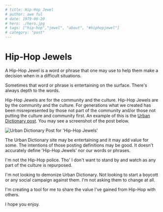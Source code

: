```yaml
---
# title: Hip-Hop Jewel
# author: awe ful
# date: 1979-06-20
# hero: ./hero.jpg
# tags: ["hip-hop","jewel", "about", "#hiphopjewel"]
# category: "post"
---
```


# Hip-Hop Jewels

A Hip-Hop Jewel is a word or phrase that one may use to help them make a decision when in a difficult situations.

Sometimes that word or phrase is entertaining on the surface. There's always depth to the words.

Hip-Hop Jewels are for the community and the culture. Hip-Hop Jewels are by the community and the culture. For generations what we created has been misrepresented by those not part of the community and/or those not putting the culture and community first. An example of this is the [Urban Dictionary post](https://www.urbandictionary.com/define.php?term=Hip%20hop%20jewels). You may see a screenshot of the post below.

![Urban Dictionary Post for 'Hip-Hop Jewels'](https://res.cloudinary.com/devdash54321/image/upload/v1561691332/Screen_Shot_2019-06-27_at_19.42.02.png)

The Urban Dictionary site may be entertaining and it may add value for some. The intentions of those posting definitions may be good. It doesn't accurately define 'Hip-Hop Jewels' nor our words or phrases.

I'm not the Hip-Hop police. Tho' I don't want to stand by and watch as any part of the culture is repurposed.

I'm not looking to demonize Urban Dictionary. Not looking to start a boycott or any social campaign against them. I'm not asking them to change at all.

I'm creating a tool for me to share the value I've gained from Hip-Hop with others.

I hope you enjoy.
